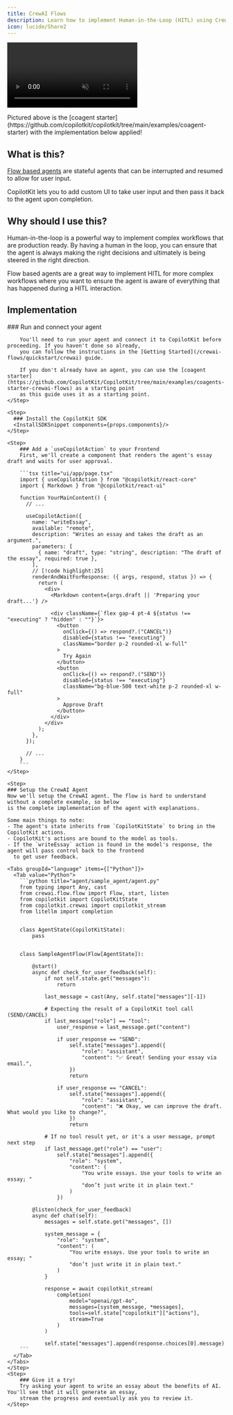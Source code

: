 ```yaml
---
title: CrewAI Flows
description: Learn how to implement Human-in-the-Loop (HITL) using CrewAI Flows.
icon: lucide/Share2
---
```



<video
  src="https://cdn.copilotkit.ai/docs/copilotkit/images/coagents/node-hitl.mp4"
  className="rounded-lg shadow-xl"
  loop
  playsInline
  controls
  autoPlay
  muted
/>

<Callout type="info">
  Pictured above is the [coagent
  starter](https://github.com/copilotkit/copilotkit/tree/main/examples/coagent-starter)
  with the implementation below applied!
</Callout>

## What is this?

[Flow based agents](https://docs.crewai.com/concepts/flows) are stateful agents that can be interrupted and resumed
to allow for user input.

CopilotKit lets you to add custom UI to take user input and then pass it back to the agent upon completion.

## Why should I use this?

Human-in-the-loop is a powerful way to implement complex workflows that are production ready. By having a human in the loop,
you can ensure that the agent is always making the right decisions and ultimately is being steered in the right direction.

Flow based agents are a great way to implement HITL for more complex workflows where you want to ensure the agent is aware
of everything that has happened during a HITL interaction.

## Implementation

<Steps>
    <Step>
        ### Run and connect your agent

        You'll need to run your agent and connect it to CopilotKit before proceeding. If you haven't done so already,
        you can follow the instructions in the [Getting Started](/crewai-flows/quickstart/crewai) guide.

        If you don't already have an agent, you can use the [coagent starter](https://github.com/CopilotKit/CopilotKit/tree/main/examples/coagents-starter-crewai-flows) as a starting point
        as this guide uses it as a starting point.
    </Step>

    <Step>
      ### Install the CopilotKit SDK
      <InstallSDKSnippet components={props.components}/>
    </Step>

    <Step>
        ### Add a `useCopilotAction` to your Frontend
        First, we'll create a component that renders the agent's essay draft and waits for user approval.

        ```tsx title="ui/app/page.tsx"
        import { useCopilotAction } from "@copilotkit/react-core"
        import { Markdown } from "@copilotkit/react-ui"

        function YourMainContent() {
          // ...

          useCopilotAction({
            name: "writeEssay",
            available: "remote",
            description: "Writes an essay and takes the draft as an argument.",
            parameters: [
              { name: "draft", type: "string", description: "The draft of the essay", required: true },
            ],
            // [!code highlight:25]
            renderAndWaitForResponse: ({ args, respond, status }) => {
              return (
                <div>
                  <Markdown content={args.draft || 'Preparing your draft...'} />

                  <div className={`flex gap-4 pt-4 ${status !== "executing" ? "hidden" : ""}`}>
                    <button
                      onClick={() => respond?.("CANCEL")}
                      disabled={status !== "executing"}
                      className="border p-2 rounded-xl w-full"
                    >
                      Try Again
                    </button>
                    <button
                      onClick={() => respond?.("SEND")}
                      disabled={status !== "executing"}
                      className="bg-blue-500 text-white p-2 rounded-xl w-full"
                    >
                      Approve Draft
                    </button>
                  </div>
                </div>
              );
            },
          });

          // ...
        }
        ```
    </Step>

    <Step>
    ### Setup the CrewAI Agent
    Now we'll setup the CrewAI agent. The flow is hard to understand without a complete example, so below
    is the complete implementation of the agent with explanations.

    Some main things to note:
    - The agent's state inherits from `CopilotKitState` to bring in the CopilotKit actions.
    - CopilotKit's actions are bound to the model as tools.
    - If the `writeEssay` action is found in the model's response, the agent will pass control back to the frontend
      to get user feedback.

    <Tabs groupId="language" items={["Python"]}>
      <Tab value="Python">
        ```python title="agent/sample_agent/agent.py"
        from typing import Any, cast
        from crewai.flow.flow import Flow, start, listen
        from copilotkit import CopilotKitState
        from copilotkit.crewai import copilotkit_stream
        from litellm import completion


        class AgentState(CopilotKitState):
            pass


        class SampleAgentFlow(Flow[AgentState]):

            @start()
            async def check_for_user_feedback(self):
                if not self.state.get("messages"):
                    return

                last_message = cast(Any, self.state["messages"][-1])

                # Expecting the result of a CopilotKit tool call (SEND/CANCEL)
                if last_message["role"] == "tool":
                    user_response = last_message.get("content")

                    if user_response == "SEND":
                        self.state["messages"].append({
                            "role": "assistant",
                            "content": "✅ Great! Sending your essay via email.",
                        })
                        return

                    if user_response == "CANCEL":
                        self.state["messages"].append({
                            "role": "assistant",
                            "content": "❌ Okay, we can improve the draft. What would you like to change?",
                        })
                        return

                # If no tool result yet, or it's a user message, prompt next step
                if last_message.get("role") == "user":
                    self.state["messages"].append({
                        "role": "system",
                        "content": (
                            "You write essays. Use your tools to write an essay; "
                            "don’t just write it in plain text."
                        )
                    })

            @listen(check_for_user_feedback)
            async def chat(self):
                messages = self.state.get("messages", [])

                system_message = {
                    "role": "system",
                    "content": (
                        "You write essays. Use your tools to write an essay; "
                        "don’t just write it in plain text."
                    )
                }

                response = await copilotkit_stream(
                    completion(
                        model="openai/gpt-4o",
                        messages=[system_message, *messages],
                        tools=self.state["copilotkit"]["actions"],
                        stream=True
                    )
                )

                self.state["messages"].append(response.choices[0].message)
        ```
      </Tab>
    </Tabs>
    </Step>
    <Step>
        ### Give it a try!
        Try asking your agent to write an essay about the benefits of AI. You'll see that it will generate an essay,
        stream the progress and eventually ask you to review it.
    </Step>

</Steps>
